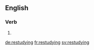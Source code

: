 ==English==

===Verb===
{{head|en}}

# {{present participle of|restudy}}

[[de:restudying]]
[[fr:restudying]]
[[sv:restudying]]